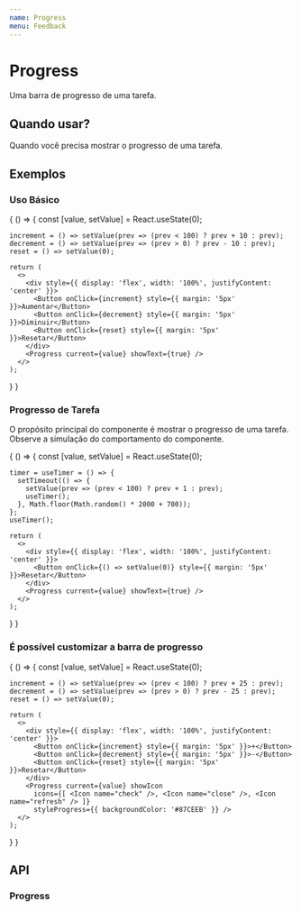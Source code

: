 ```yaml
---
name: Progress
menu: Feedback
---
```




# Progress

Uma barra de progresso de uma tarefa.

## Quando usar?

Quando você precisa mostrar o progresso de uma tarefa.

## Exemplos

### Uso Básico

<Playground>
{
  () => {
    const [value, setValue] = React.useState(0);

    increment = () => setValue(prev => (prev < 100) ? prev + 10 : prev);
    decrement = () => setValue(prev => (prev > 0) ? prev - 10 : prev);
    reset = () => setValue(0);

    return (
      <>
        <div style={{ display: 'flex', width: '100%', justifyContent: 'center' }}>
          <Button onClick={increment} style={{ margin: '5px' }}>Aumentar</Button>
          <Button onClick={decrement} style={{ margin: '5px' }}>Diminuir</Button>
          <Button onClick={reset} style={{ margin: '5px' }}>Resetar</Button>
        </div>
        <Progress current={value} showText={true} />
      </>
    );
  }
}

</Playground>

### Progresso de Tarefa

O propósito principal do componente é mostrar o progresso de uma tarefa.   Observe a simulação do comportamento do componente.

<Playground>
{
  () => {
    const [value, setValue] = React.useState(0);

    timer = useTimer = () => {
      setTimeout(() => {
        setValue(prev => (prev < 100) ? prev + 1 : prev);
        useTimer();
      }, Math.floor(Math.random() * 2000 + 700));
    };
    useTimer();

    return (
      <>
        <div style={{ display: 'flex', width: '100%', justifyContent: 'center' }}>
          <Button onClick={() => setValue(0)} style={{ margin: '5px' }}>Resetar</Button>
        </div>
        <Progress current={value} showText={true} />
      </>
    );
  }
}

</Playground>

### É possível customizar a barra de progresso

<Playground>
{
  () => {
    const [value, setValue] = React.useState(0);

    increment = () => setValue(prev => (prev < 100) ? prev + 25 : prev);
    decrement = () => setValue(prev => (prev > 0) ? prev - 25 : prev);
    reset = () => setValue(0);

    return (
      <>
        <div style={{ display: 'flex', width: '100%', justifyContent: 'center' }}>
          <Button onClick={increment} style={{ margin: '5px' }}>+</Button>
          <Button onClick={decrement} style={{ margin: '5px' }}>-</Button>
          <Button onClick={reset} style={{ margin: '5px' }}>Resetar</Button>
        </div>
        <Progress current={value} showIcon
          icons={[ <Icon name="check" />, <Icon name="close" />, <Icon name="refresh" /> ]}
          styleProgress={{ backgroundColor: '#87CEEB' }} />
      </>
    );
  }
}

</Playground>

## API

### Progress

<Props of={Progress} />
